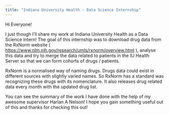```yaml
---
title: "Indiana University Health - Data Science Internship"
---
```


Hi Everyone!

I just though I'll share my work at Indiana University Health as a Data Science Intern! The goal of this internship was to download drug data from the RxNorm website ( [https://www.nlm.nih.gov/research/umls/rxnorm/overview.html](https://nam12.safelinks.protection.outlook.com/?url=https%3A%2F%2Fwww.nlm.nih.gov%2Fresearch%2Fumls%2Frxnorm%2Foverview.html&data=05%7C01%7Cpvenkatesh%40iuhealth.org%7Ce1896e7456b04d4a4d2a08da73f4e432%7Cd9d470633f5e4de9bf99f083657fa0fe%7C0%7C0%7C637949792880867184%7CUnknown%7CTWFpbGZsb3d8eyJWIjoiMC4wLjAwMDAiLCJQIjoiV2luMzIiLCJBTiI6Ik1haWwiLCJXVCI6Mn0%3D%7C3000%7C%7C%7C&sdata=saxlJmUnKlcdMnIim33tSTAP2F0PJdNB9oKgI3VeIto%3D&reserved=0) ), analyse this data and try to merge the data related to patients in the IU Health Server so that we can form cohorts of drugs / patients.

RxNorm is a normalised way of naming drugs. Drugs data could exist in different sources with slightly varied names. So RxNorm has a standard was recognizing these drugs with its nomenclature. It also releases drug related data every month with the updated drug list.

You can see the summary of the work I have done with the help of my awesome supervisor Harlan A Nelson! I hope you gain something useful out of this and thanks for checking this out!
